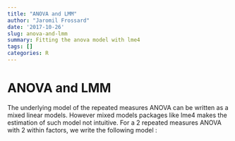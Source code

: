 ```yaml
---
title: "ANOVA and LMM"
author: "Jaromil Frossard"
date: '2017-10-26'
slug: anova-and-lmm
summary: Fitting the anova model with lme4
tags: []
categories: R
---
```


# ANOVA and LMM

The underlying model of the repeated measures ANOVA can be written as a mixed linear models. However mixed models packages like lme4 makes the estimation of such model not intuitive. For a 2 repeated measures ANOVA with 2 within factors, we write the following model : 


